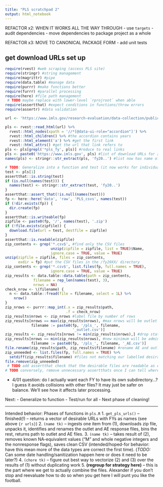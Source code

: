 ```yaml
---
title: "PLS scratchpad 2"
output: html_notebook
---
```


REFACTOR x2: WHEN IT WORKS ALL THE WAY THROUGH
- use `targets`
- audit dependencies
- move dependencies to package project as a whole 

REFACTOR x3: MOVE TO CANONICAL PACKAGE FORM
- add unit tests 

## get download URLs set up 
```r
require(rvest) #web scraping (access PLS site)
require(stringr) #string management 
require(magrittr) #pipe
require(data.table) #manage data
require(purrr) #make functions better
require(furrr) #parallel processing 
require(here) #file path management 
 # TODO maybe replace with lower-level `rprojroot` when able 
require(assertthat) #expect conditions in functions/throw errors
require(assertr) #data validation 

url <- 'https://www.imls.gov/research-evaluation/data-collection/public-libraries-survey'
```
```r
pls <- rvest::read_html(url) %>% 
  rvest::html_nodes(xpath = '//*[@data-ui-role="accordion"]') %>%
  rvest::html_children() %>% #the accordion contains years
  rvest::html_element('a') %>% #get the first link 
  rvest::html_attrs() #get the url that link refers to
pls <- pls[grepl('*pls_fy', pls)] #reduce to real links
pls <- paste0('https://www.imls.gov', pls) #list of download URLs for zip files
names(pls) <- stringr::str_extract(pls, 'fy20..') #list now has name of the FY each URL is for 
```

```r
# TODO: Generalize into a function and test (it now works for individuals)
test <- pls[1]
assertthat::is.string(test)
if (is.null(names(test))) {
  names(test) <- stringr::str_extract(test, 'fy20..')
}
assertthat::assert_that(!is.null(names(test)))
fp <- here::here('data', 'raw', 'PLS_csvs', names(test))
if (!dir.exists(fp)) {
  dir.create(fp)
}
assertthat::is.writeable(fp)
zipfile <- paste0(fp, '/', names(test), '.zip')
if (!file.exists(zipfile)) {
  download.file(url = test, destfile = zipfile)
}
assertthat::is.readable(zipfile)
zip_contents <- grep('*.csv$', #find only the CSV files 
                     unzip(zipfile = zipfile, list = TRUE)$Name,
                     ignore.case = TRUE, value = TRUE)
unzip(zipfile = zipfile, files = zip_contents,
      exdir = fp) #put the CSV files in the /fy20XX/ directory
zip_contents <- grep('*.csv$', list.files(fp, full.names = TRUE),
                     ignore.case = TRUE, value = TRUE)
zip_results <- data.table::data.table(path = zip_contents,
             filename = rep_len(names(test), 3),
             nrows = NA)
check_nrow <- \(filename) {
  n <- data.table::fread(file = filename, select = 1L) %>%
    nrow()
}
zip_nrows <- purrr::map_int(.x = zip_results$path, 
                            .f = check_nrow)
zip_results$nrows <- zip_nrows #label file by number of rows
zip_results[nrows == max(zip_results$nrows), #max nrows will be outlet file
            filename := paste0(fp, '/pls_', filename,
                               '_outlet.csv')]
zip_results <- zip_results[nrows != min(zip_results$nrows),] #drop state file
zip_results[nrows == min(zip_results$nrows), #new minimum will be administrative entities file
            filename := paste0(fp, '/pls_', filename, '_AE.csv')]
file.rename(zip_results$path, zip_results$filename) #rename AE and outlet files 
zip_unneeded <- list.files(fp, full.names = TRUE) %>%
  setdiff(zip_results$filename) #files not matching our labelled desirable ones go into the void now
file.remove(zip_unneeded)
 # TODO add assertthat check that the desirable files are readable as expected 
# TODO conversely, remove unnecessary assertthats once I can tell where I'm being--well--overly defensive 

```

 - 4/01 question: do I actually want each FY to have its own subdirectory...? I guess it avoids collisions with other files? It may just be safer on balance. We'll see how it affects later processing. 
 
Next:
- Generalize to function
- Test/run for all
- Next phase of cleaning! 

---

Intended behavior: Phases of functions in `pls.R`
1. `get_pls_urls()` -- finished(!) -- returns a vector of desirable URLs with FYs as names (see above `{r urls}`)
2. `(name tk)` -- ingests one item from (1), downloads zip file, unpacks it, identifies and renames the outlet and AE response files, bins the rest, returns path to outlet and AE files.
3. `(name tk)` -- takes result of (2), removes known NA-equivalent values ("M" and whole negative integers and the nonresponse flags), saves clean CSV (intended/hoped-for behavior: have this mean more of the data types are correct the first time). (*TODO:* Can some date handling/sanitization happen here or does it need to be later?)
4. `(chore tk)` -- figure out best way to vectorize (2) and (3) over the results of (1) without duplicating work
5. **(regroup for strategy here)** -- this is the part where we get to actually combine the files. Alexander if you don't stop and reevaluate how to do so when you get here I will punt you like the football.
